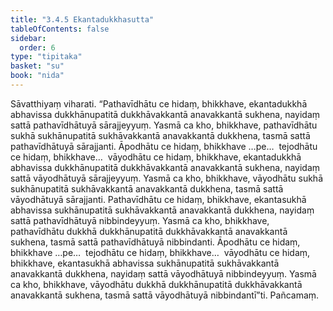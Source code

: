 ```yaml
---
title: "3.4.5 Ekantadukkhasutta"
tableOfContents: false
sidebar:
  order: 6
type: "tipitaka"
basket: "su"
book: "nida"
---
```



<DynamicBreadcrumb />

<Division number="118" book="nida" bookNo="12" page="383">

<Paragraph number="804" book="nida">
Sāvatthiyaṃ viharati. “Pathavīdhātu ce hidaṃ, bhikkhave, ekantadukkhā abhavissa dukkhānupatitā dukkhāvakkantā anavakkantā sukhena, nayidaṃ sattā pathavīdhātuyā sārajjeyyuṃ. Yasmā ca kho, bhikkhave, pathavīdhātu sukhā sukhānupatitā sukhāvakkantā anavakkantā dukkhena, tasmā sattā pathavīdhātuyā sārajjanti.
</Paragraph>

<Paragraph number="805" book="nida">
Āpodhātu ce hidaṃ, bhikkhave …pe…  tejodhātu ce hidaṃ, bhikkhave…  vāyodhātu ce hidaṃ, bhikkhave, ekantadukkhā abhavissa dukkhānupatitā dukkhāvakkantā anavakkantā sukhena, nayidaṃ sattā vāyodhātuyā sārajjeyyuṃ. Yasmā ca kho, bhikkhave, vāyodhātu sukhā sukhānupatitā sukhāvakkantā anavakkantā dukkhena, tasmā sattā vāyodhātuyā sārajjanti.
</Paragraph>

<Paragraph number="806" book="nida">
Pathavīdhātu ce hidaṃ, bhikkhave, ekantasukhā abhavissa sukhānupatitā sukhāvakkantā anavakkantā dukkhena, nayidaṃ sattā pathavīdhātuyā nibbindeyyuṃ. Yasmā ca kho, bhikkhave, pathavīdhātu dukkhā dukkhānupatitā dukkhāvakkantā anavakkantā sukhena, tasmā sattā pathavīdhātuyā nibbindanti.
</Paragraph>

<Paragraph number="807" book="nida">
Āpodhātu ce hidaṃ, bhikkhave …pe…  tejodhātu ce hidaṃ, bhikkhave…  vāyodhātu ce hidaṃ, bhikkhave, ekantasukhā abhavissa sukhānupatitā sukhāvakkantā anavakkantā dukkhena, nayidaṃ sattā vāyodhātuyā nibbindeyyuṃ. Yasmā ca kho, bhikkhave, vāyodhātu dukkhā dukkhānupatitā dukkhāvakkantā anavakkantā sukhena, tasmā sattā vāyodhātuyā nibbindantī”ti.

</Paragraph>
</Division>

<Paragraph number="808" type="center" book="nida">
Pañcamaṃ.
</Paragraph>